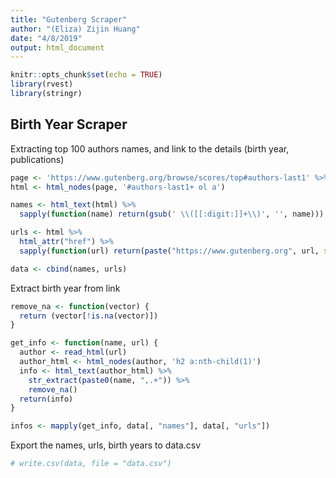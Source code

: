 ```yaml
---
title: "Gutenberg Scraper"
author: "(Eliza) Zijin Huang"
date: "4/8/2019"
output: html_document
---
```


```r
knitr::opts_chunk$set(echo = TRUE)
library(rvest)
library(stringr)
```

## Birth Year Scraper
Extracting top 100 authors names, and link to the details (birth year, publications)
```r
page <- 'https://www.gutenberg.org/browse/scores/top#authors-last1' %>% read_html()
html <- html_nodes(page, '#authors-last1+ ol a')

names <- html_text(html) %>% 
  sapply(function(name) return(gsub(' \\([[:digit:]]+\\)', '', name)))

urls <- html %>%
  html_attr("href") %>% 
  sapply(function(url) return(paste("https://www.gutenberg.org", url, sep=""))) 

data <- cbind(names, urls)
```

Extract birth year from link
```r
remove_na <- function(vector) {
  return (vector[!is.na(vector)])
}

get_info <- function(name, url) {
  author <- read_html(url)
  author_html <- html_nodes(author, 'h2 a:nth-child(1)')
  info <- html_text(author_html) %>%
    str_extract(paste0(name, ",.+")) %>%
    remove_na()
  return(info)
}

infos <- mapply(get_info, data[, "names"], data[, "urls"])
```

Export the names, urls, birth years to data.csv 

```r
# write.csv(data, file = "data.csv")
```

